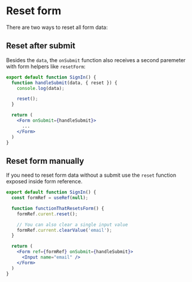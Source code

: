 # Reset form

There are two ways to reset all form data:

## Reset after submit

Besides the `data`, the `onSubmit` function also receives a second paremeter with form helpers like `resetForm`:

```jsx
export default function SignIn() {
  function handleSubmit(data, { reset }) {
    console.log(data);

    reset();
  }

  return (
    <Form onSubmit={handleSubmit}>
      ...
    </Form>
  )
}
```

## Reset form manually

If you need to reset form data without a submit use the `reset` function exposed inside form reference.

```jsx
export default function SignIn() {
  const formRef = useRef(null);

  function functionThatResetsForm() {
    formRef.curent.reset();

    // You can also clear a single input value
    formRef.current.clearValue('email');
  }

  return (
    <Form ref={formRef} onSubmit={handleSubmit}>
      <Input name="email" />
    </Form>
  )
}
```

